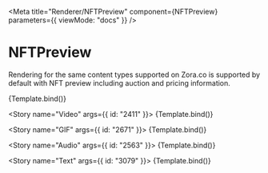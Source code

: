 
<Meta
  title="Renderer/NFTPreview"
  component={NFTPreview}
  parameters={{ viewMode: "docs" }}
/>


# NFTPreview

Rendering for the same content types supported on Zora.co is supported by default with NFT preview including auction and pricing information.

<Canvas>
<Story name="Image" args={{ id: "3002" }}>
  {Template.bind()}
</Story>

<Story name="Video" args={{ id: "2411" }}>
  {Template.bind()}
</Story>

<Story name="GIF" args={{ id: "2671" }}>
  {Template.bind()}
</Story>

<Story name="Audio" args={{ id: "2563" }}>
  {Template.bind()}
</Story>

<Story name="Text" args={{ id: "3079" }}>
  {Template.bind()}
</Story>
</Canvas>